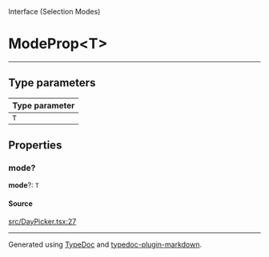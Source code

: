 <SectionTitle>Interface (Selection Modes)</SectionTitle>

# ModeProp\<T\>

<Description>

</Description>

---

## Type parameters

| Type parameter |
| :------ |
| `T` |

## Properties

<a id="mode" name="mode"></a>

### mode?

<SignatureMemberIdentifier>**mode**?: `T`</SignatureMemberIdentifier>

#### Source

[src/DayPicker.tsx:27](https://github.com/gpbl/react-day-picker/blob/next/src/DayPicker.tsx#L27)

***

Generated using [TypeDoc](https://typedoc.org) and [typedoc-plugin-markdown](https://typedoc-plugin-markdown.org).
